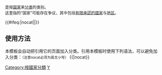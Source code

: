 <div class="messagebox metadata plainlinks" style="font-size: small">
<div class="center">'''{{PAGENAME}}'''是按[[国家]]来[[Wikipedia:頁面分類|分类]]的类别。<br>
这里指的“国家”可能存在争议，其中包括[[有限承认国家列表|有限承認的國家]]与[[世界主權爭端領土列表|地区]]。</div>
</div><includeonly>{{#ifeq:{{{1}}}|nocat||[[Category:按國家分類]]}}</includeonly><noinclude>
==使用方法==
本模板会自动把引用它的页面加入分类。引用本模板时使用下列语法，可以避免加入分类：<small>（注意nocat必须为英文小写）</small>
<nowiki>{{</nowiki>{{PAGENAME}}<nowiki>|nocat}}</nowiki>
[[Category:按國家分類| ]]
[[Category:国家模板|Y]]
</noinclude>